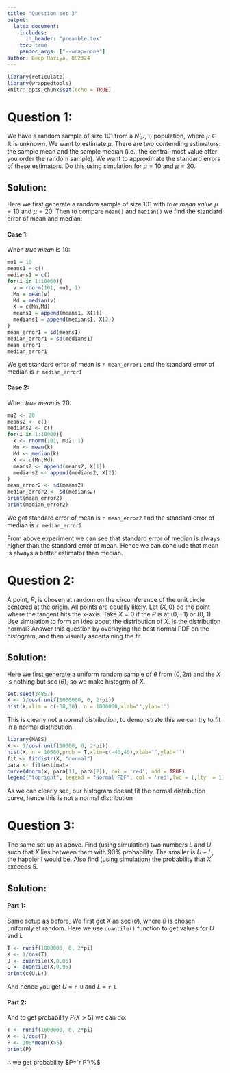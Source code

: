```yaml
---
title: "Question set 3"
output:
  latex_document:
    includes:
      in_header: "preamble.tex"
    toc: true
    pandoc_args: ["--wrap=none"]
author: Deep Hariya, BS2324
---
```


```r
library(reticulate)
library(wrappedtools)
knitr::opts_chunk$set(echo = TRUE)
```

\newpage

# Question 1:

\smallskip

We have a random sample of size $101$ from a $N(\mu, 1)$ population, where $\mu\in\mathbb{R}$ is unknown. We want to estimate $\mu$. There are two contending estimators: the sample mean and the sample median (i.e., the central-most value after you order the random sample). We want to approximate the standard errors of these estimators. Do this using simulation for $\mu = 10$ and $\mu=20$.

\medskip

## Solution:

Here we first generate a random sample of size 101 with *true mean value* $\mu =10$ and $\mu = 20$. Then to compare `mean()` and `median()` we find the standard error of mean and median:

#### Case 1:
When *true mean* is $10$:
```r
mu1 = 10
means1 = c()
medians1 = c()
for(i in 1:10000){
  v = rnorm(101, mu1, 1)
  Mn = mean(v)
  Md = median(v)
  X = c(Mn,Md)
  means1 = append(means1, X[1])
  medians1 = append(medians1, X[2])
}
mean_error1 = sd(means1)
median_error1 = sd(medians1)
mean_error1
median_error1
```
We get standard error of mean is `r mean_error1` and the standard error of median is `r median_error1`

\smallskip

#### Case 2:
When *true mean* is $20$:
```r
mu2 <- 20
means2 <- c()
medians2 <- c()
for(i in 1:10000){
  k <- rnorm(101, mu2, 1)
  Mn <- mean(k)
  Md <- median(k)
  X <- c(Mn,Md)
  means2 <- append(means2, X[1])
  medians2 <- append(medians2, X[2])
}
mean_error2 <- sd(means2)
median_error2 <- sd(medians2)
print(mean_error2)
print(median_error2)
```
We get standard error of mean is `r mean_error2` and the standard error of median is `r median_error2`

From above experiment we can see that standard error of median is always higher than the standard error of mean. Hence we can conclude that mean is always a better estimator than median.


\newpage

# Question 2:

\smallskip

A point, $P$, is chosen at random on the circumference of the unit circle centered at the origin. All points are equally likely. Let $(X, 0)$ be the point where the tangent hits the x-axis. Take $X = 0$ if the $P$ is at $(0, -1)$ or (0, 1). Use simulation to form an idea about the distribution of $X$. Is the distribution normal? Answer this question by overlaying the best normal PDF on the histogram, and then visually ascertaining the fit.

\medskip


## Solution:

Here we first generate a uniform random sample of $\theta$ from $(0,2\pi)$ and the $X$ is nothing but $\sec(\theta)$, so we make histogrm of $X$.
```r
set.seed(34857)
X <- 1/cos(runif(1000000, 0, 2*pi))
hist(X,xlim = c(-30,30), n = 1000000,xlab="",ylab='')
```

This is clearly not a normal distribution, to demonstrate this we can try to fit in a normal distribution. 

```r
library(MASS)
X <- 1/cos(runif(10000, 0, 2*pi))
hist(X, n = 10000,prob = T,xlim=c(-40,40),xlab="",ylab='')
fit <- fitdistr(X, "normal")
para <- fit$estimate
curve(dnorm(x, para[1], para[2]), col = 'red', add = TRUE)
legend("topright", legend = "Normal PDF", col = 'red',lwd = 1,lty  = 1)
```

As we can clearly see, our histogram doesnt fit the normal distribution curve, hence this is not a normal distribution


\newpage

# Question 3:

\smallskip

The same set up as above. Find (using simulation) two numbers $L$ and $U$ such that $X$ lies between them with $90\%$ probability. The smaller is $U -L$, the happier I would be. Also find (using simulation) the probability that $X$ exceeds 5.

\medskip

## Solution:

#### Part 1:

\smallskip

Same setup as before, We first get $X$ as $\sec(\theta)$, where $\theta$ is chosen uniformly at random. Here we use `quantile()` function to get values for $U$ and $L$
```r
T <- runif(1000000, 0, 2*pi)
X <- 1/cos(T)
U <- quantile(X,0.05)
L <- quantile(X,0.95)
print(c(U,L))
```

And hence you get $U$ = `r U` and $L$ = `r L`

\medskip

#### Part 2:

\smallskip

And to get probability $P(X > 5)$ we can do:

```r
T <- runif(1000000, 0, 2*pi)
X <- 1/cos(T)
P <- 100*mean(X>5)
print(P)
```
$\therefore$ we get probability $P=`r P`\%$